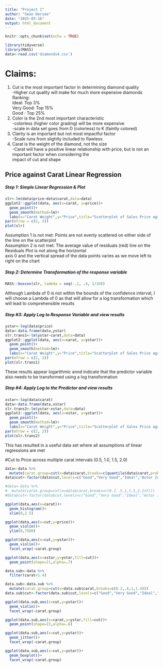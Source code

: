 ```yaml
---
title: "Project 1"
author: "Sean Hersee"
date: "2025-03-16"
output: html_document
---
```


```r
knitr::opts_chunk$set(echo = TRUE)
```

```r
library(tidyverse)
library(MASS)
data<-read.csv('diamonds4.csv')
```

# Claims:  
1) Cut is the most important factor in determining diamond quality  
  -Higher cut quality will make for much more expensive diamonds  
    Ranking:  
    Ideal: Top 3%  
    Very Good: Top 15%  
    Good : Top 25%  
2) Color is the 2nd most important characteristic  
  -colorless (higher color grading) will be more expensive  
     -scale in data set goes from D (colorless) to K (faintly colored)  
3) Clarity is an important but not most impactful factor  
  -Scale runs from slightly included to flawless  
4) Carat is the weight of the diamond, not the size  
  -Carat will have a positive linear relationship with price, but is not an important factor when considering the  
  impact of cut and shape  


## Price against Carat Linear Regression

##### Step 1: Simple Linear Regression & Plot
```r
slr<-lm(data$price~data$carat,data=data)
ggplot2::ggplot(data, aes(x=carat, y=price))+
  geom_point()+
  geom_smooth(method=lm)+
  labs(x="Carat Weight",y="Price",title="Scatterplot of Sales Price against Carat Weight")
par(mfrow = c(2, 2))
plot(slr)
```

Assumption 1 is not met: Points are not evenly scattered on either side of the line on the scatterplot  
Assumption 2 is not met: The average value of residuals (red) line on the Residuals Plot is not along the horizontal  
axis 0 and the vertical spread of the data points varies as we move left to right on the chart

##### Step 2: Determine Transformation of the response variable
```r
MASS::boxcox(slr, lambda = seq(-.1, .4, 1/10))
```

Although Lambda of 0 is not within the bounds of the confidence interval, I will choose a Lambda of 0 as that will allow
for a log transformation which will lead to comprehensible results

##### Step #3: Apply Log to Response Variable and view results
```r
ystar<-log(data$price)
data<-data.frame(data,ystar)
slr.trans1<-lm(ystar~carat,data=data)
ggplot2::ggplot(data, aes(x=carat, y=ystar))+
  geom_point()+
  geom_smooth(method=lm)+
  labs(x="Carat Weight",y="Price",title="Scatterplot of Sales Price against Carat Weight")
par(mfrow = c(2, 2))
plot(slr.trans1)
```

These results appear logarithmic annd indicate that the predictor variable also needs to be transformed using a log
transformation

##### Step #4: Apply Log to the Predictor and view results
```r
xstar<-log(data$carat)
data<-data.frame(data,xstar)
slr.trans2<-lm(ystar~xstar,data=data)
ggplot2::ggplot(data, aes(x=xstar, y=ystar))+
  geom_point()+
  geom_smooth(method=lm)+
  labs(x="Carat Weight",y="Price",title="Scatterplot of Sales Price against Carat Weight")
par(mfrow = c(2, 2))
plot(slr.trans2)
```

This has resulted in a useful data set where all assumptions of linear regressions are met


#Cut to Price across multiple carat intervals (0.5, 1.0, 1.5, 2.0)
```r
data<-data %>% 
  mutate(carat.group=cut(x=data$carat,breaks=c(quantile(data$carat,probs = seq(0, 1, by =0.25),include.lowest=TRUE))))
data$cut<-factor(data$cut,levels=c("Good","Very Good","Ideal","Astor Ideal"))

#data<-data %>% 
#  mutate(carat.group=cut(x=data$carat,breaks=c(0.2,.5,1,1.5,2,Inf)))
#data$cut<-factor(data$cut,levels=c("Good","Very Good","Ideal","Astor Ideal"))

ggplot(data,aes(x=carat))+
  geom_histogram()+
  xlim(0,2.5)

ggplot(data,aes(x=cut,y=price))+
  geom_violin()+
  ylim(0,7500)

ggplot(data,aes(x=cut,y=ystar))+
  geom_violin()+
  facet_wrap(~carat.group)

ggplot(data,aes(x=xstar,y=ystar,fill=cut))+
  geom_point(shape=21,alpha=.7)

```


```r
data.sub<-data %>% 
  filter(carat<1.4)

data.sub<-data.sub %>% 
  mutate(carat.group=cut(x=data.sub$carat,breaks=c(0.2,.6,1,1.4)))
data.sub$cut<-factor(data.sub$cut,levels=c("Good","Very Good","Ideal","Astor Ideal"))

ggplot(data.sub,aes(x=cut,y=ystar))+
  geom_violin()+
  facet_wrap(~carat.group)

ggplot(data.sub,aes(x=carat,y=ystar,fill=cut))+
  geom_point(shape=23,alpha=.6)

ggplot(data.sub,aes(x=cut,y=ystar))+
  geom_jitter()+
  facet_wrap(~carat.group)

ggplot(data.sub,aes(x=cut,y=ystar))+
  geom_boxplot()+
  facet_wrap(~carat.group)

```


